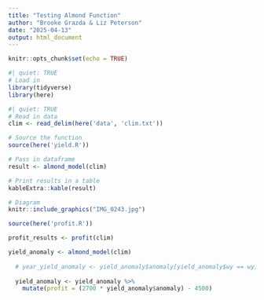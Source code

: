 ```yaml
---
title: "Testing Almond Function"
author: "Brooke Grazda & Liz Peterson"
date: "2025-04-13"
output: html_document
---
```


```r
knitr::opts_chunk$set(echo = TRUE)
```

```r
#| quiet: TRUE
# Load in 
library(tidyverse)
library(here)
```

```r
#| quiet: TRUE
# Read in data
clim <- read_delim(here('data', 'clim.txt'))
```

```r
# Source the function
source(here('yield.R'))

# Pass in dataframe
result <- almond_model(clim)

# Print results in a table 
kableExtra::kable(result)
```

```r
# Diagram
knitr::include_graphics("IMG_0243.jpg")
```

```r
source(here('profit.R'))

profit_results <- profit(clim)
```

```r
yield_anomaly <- almond_model(clim)
  
  # year_yield_anomaly <- yield_anomaly$anomaly[yield_anomaly$wy == wy]
  
  yield_anomaly <- yield_anomaly %>% 
    mutate(profit = (2700 * yield_anomaly$anomaly) - 4500)
```

